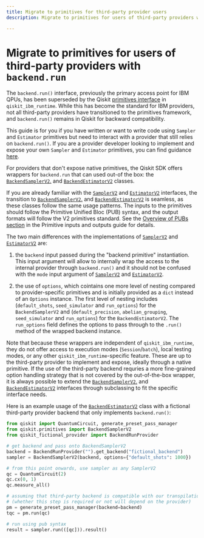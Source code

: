 ```yaml
---
title: Migrate to primitives for third-party provider users
description: Migrate to primitives for users of third-party providers with `backend.run`

---
```


# Migrate to primitives for users of third-party providers with `backend.run`

The `backend.run()` interface, previously the primary access point for IBM QPUs, has been superseded 
by the Qiskit [primitives interface](/guides/primitives) in `qiskit_ibm_runtime`. 
While this has become the standard for IBM providers, not all third-party providers have transitioned 
to the primitives framework, and `backend.run()` remains in Qiskit for backward compatibility.

This guide is for you if you have written or want to write code using `Sampler` and `Estimator` 
primitives but need to interact with a provider that still relies on `backend.run()`. If you are a 
provider developer looking to implement and expose your own `Sampler` and 
`Estimator` primitives, you can find guidance [here](link).  

For providers that don't expose native primitives, the Qiskit SDK offers wrappers for `backend.run` that can 
used out-of the box: the [`BackendSamplerV2`.](/api/qiskit/qiskit.primitives.BackendSamplerV2) and 
[`BackendEstimatorV2`](/api/qiskit/qiskit.primitives.BackendEstimatorV2) classes.

If you are already familiar with the [`SamplerV2`](sampler-v2 "qiskit_ibm_runtime.SamplerV2") 
and [`EstimatorV2`](estimator-v2 "qiskit_ibm_runtime.EstimatorV2") interfaces, the transition to 
[`BackendSamplerV2`.](/api/qiskit/qiskit.primitives.BackendSamplerV2) and 
[`BackendEstimatorV2`](/api/qiskit/qiskit.primitives.BackendEstimatorV2) is seamless, as
these classes follow the same usage patterns. The inputs to the primitives should follow 
the Primitive Unified Bloc (PUB) syntax, and the output formats will follow the
V2 primitives standard. See the [Overview of PUBs section](/guides/primitive-input-output#pubs) in 
the Primitive inputs and outputs guide for details.

The two main differences with the implementations of [`SamplerV2`](sampler-v2 "qiskit_ibm_runtime.SamplerV2") 
and [`EstimatorV2`](estimator-v2 "qiskit_ibm_runtime.EstimatorV2") are:

1.  the `backend` input passed during the "backend primitive" instantiation. This input argument will allow to 
internally wrap the access to the internal provider through `backend.run()` and it should not be confused
with the `mode` input argument of [`SamplerV2`](sampler-v2 "qiskit_ibm_runtime.SamplerV2") 
and [`EstimatorV2`](estimator-v2 "qiskit_ibm_runtime.EstimatorV2").

2. the use of `options`, which cointains one more level of nesting compared to provider-specific primitives and
is initially provided as a `dict` instead of an `Options` instance.
The first level of nesting includes (`default_shots`, `seed_simulator` and `run_options`) for the `BackendSamplerV2`
and (`default_precision`, `abelian_grouping`, `seed_simulator` and `run_options`) for the `BackendEstimatorV2`.
The `run_options` field defines the options to pass through to the `.run()` method of the wrapped backend instance.

Note that because these wrappers are independent of `qiskit_ibm_runtime`, they do not offer access to execution
modes (`Session`/`batch`), local testing modes, or any other `qiskit_ibm_runtime`-specific feature. These are up to the
third-party provider to implement and expose, ideally through a native primitive. 
If the use of the third-party backend requries a more fine-grained option handling
strategy that is not covered by the out-of-the-box wrapper, it is always possible to extend the 
[`BackendSamplerV2`.](/api/qiskit/qiskit.primitives.BackendSamplerV2) and 
[`BackendEstimatorV2`](/api/qiskit/qiskit.primitives.BackendEstimatorV2) interfaces through subclassing to fit the specific 
interface needs.

Here is an example usage of the [`BackendEstimatorV2`](/api/qiskit/qiskit.primitives.BackendEstimatorV2) 
class with a fictional third-party provider backend that only implements `backend.run()`:

``` python
from qiskit import QuantumCircuit, generate_preset_pass_manager
from qiskit.primitives import BackendSamplerV2
from qiskit_fictional_provider import BackendRunProvider

# get backend and pass onto BackendSamplerV2
backend = BackendRunProvider("").get_backend("fictional_backend")
sampler = BackendSamplerV2(backend, options={"default_shots": 1000})

# from this point onwards, use sampler as any SamplerV2
qc = QuantumCircuit(2)
qc.cx(0, 1)
qc.measure_all()

# assuming that third-party backend is compatible with our transpilation pipeline
# (whether this step is required or not will depend on the provider)
pm = generate_preset_pass_manager(backend=backend)
tqc = pm.run(qc)

# run using pub syntax
result = sampler.run(([qc])).result()
```